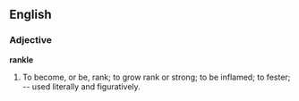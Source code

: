 ==English==

===Adjective===

'''rankle'''

#To become, or be, rank; to grow rank or strong; to be inflamed; to fester; -- used literally and figuratively.